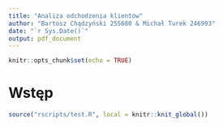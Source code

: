 ```yaml
---
title: "Analiza odchodzenia klientów"
author: "Bartosz Chądzyński 255680 & Michał Turek 246993"
date: "`r Sys.Date()`"
output: pdf_document
---
```


```r
knitr::opts_chunk$set(echo = TRUE)
```

# Wstęp

```r
source("rscripts/test.R", local = knitr::knit_global())
```

